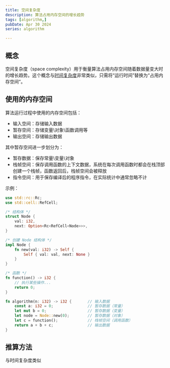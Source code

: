```yaml
---
title: 空间复杂度
description: 算法占用内存空间的增长趋势
tags: [algorithm,]
pubDate: Apr 30 2024
series: algorithm

---
```


## 概念

空间复杂度（space complexity）用于衡量算法占用内存空间随着数据量变大时的增长趋势。这个概念与[时间复杂度](./time_complex)非常类似，只需将“运行时间”替换为“占用内存空间”。

## 使用的内存空间

算法运行过程中使用的内存空间包括：
- 输入空间：存储输入数据
- 暂存空间：存储变量\对象\函数调用等
- 输出空间：存储输出数据

其中暂存空间进一步划分为：

- 暂存数据：保存常量\变量\对象
- 栈帧空间：保存调用函数的上下文数据，系统在每次调用函数时都会在栈顶部创建一个栈帧，函数返回后，栈帧空间会被释放
- 指令空间：用于保存编译后的程序指令，在实际统计中通常忽略不计

示例：

```rust
use std::rc::Rc;
use std::cell::RefCell;

/* 结构体 */
struct Node {
    val: i32,
    next: Option<Rc<RefCell<Node>>>,
}

/* 创建 Node 结构体 */
impl Node {
    fn new(val: i32) -> Self {
        Self { val: val, next: None }
    }
}

/* 函数 */
fn function() -> i32 {
    // 执行某些操作...
    return 0;
}

fn algorithm(n: i32) -> i32 {       // 输入数据
    const a: i32 = 0;               // 暂存数据（常量）
    let mut b = 0;                  // 暂存数据（变量）
    let node = Node::new(0);        // 暂存数据（对象）
    let c = function();             // 栈帧空间（调用函数）
    return a + b + c;               // 输出数据
}
```

## 推算方法

与时间复杂度类似
